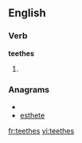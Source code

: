 ==English==

===Verb===
'''teethes'''

# {{third-person singular of|[[teethe]]}}

===Anagrams===
* {{alphagram|eeehstt}}
* [[esthete#English|esthete]]

[[fr:teethes]]
[[vi:teethes]]